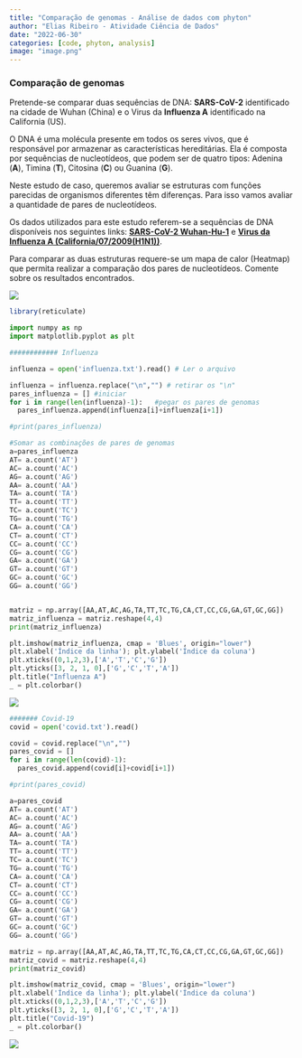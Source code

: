 ```yaml
---
title: "Comparação de genomas - Análise de dados com phyton"
author: "Elias Ribeiro - Atividade Ciência de Dados"
date: "2022-06-30"
categories: [code, phyton, analysis]
image: "image.png"
---
```


### Comparação de genomas

Pretende-se comparar duas sequências de DNA: **SARS-CoV-2** identificado na cidade de Wuhan (China) e o Virus da **Influenza A** identificado na California (US).

O DNA é uma molécula presente em todos os seres vivos, que é responsável por armazenar as caracterı́sticas hereditárias. Ela é composta por sequências de nucleotı́deos, que podem ser de quatro tipos: Adenina (**A**), Timina (**T**), Citosina (**C**) ou Guanina (**G**).

Neste estudo de caso, queremos avaliar se estruturas com funções parecidas de organismos diferentes têm diferenças. Para isso vamos avaliar a quantidade de pares de nucleotı́deos.

Os dados utilizados para este estudo referem-se a sequências de DNA disponı́veis nos seguintes links: [**SARS-CoV-2 Wuhan-Hu-1**](https://www.ncbi.nlm.nih.gov/nuccore/NC_045512.2?report=fasta) e [**Virus da Influenza A (California/07/2009(H1N1))**](https://www.ncbi.nlm.nih.gov/nuccore/CY266194.1?report=fasta).

Para comparar as duas estruturas requere-se um mapa de calor (Heatmap) que permita realizar a comparação dos pares de nucleotı́deos. Comente sobre os resultados encontrados.

![](images/paste-C5C032B2.png)

```r
library(reticulate)
```

```python
import numpy as np
import matplotlib.pyplot as plt
```

```python
############ Influenza

influenza = open('influenza.txt').read() # Ler o arquivo

influenza = influenza.replace("\n","") # retirar os "\n"
pares_influenza = [] #iniciar
for i in range(len(influenza)-1):   #pegar os pares de genomas
  pares_influenza.append(influenza[i]+influenza[i+1])

#print(pares_influenza)
```

```python
#Somar as combinações de pares de genomas
a=pares_influenza
AT= a.count('AT')
AC= a.count('AC')
AG= a.count('AG')
AA= a.count('AA')
TA= a.count('TA')
TT= a.count('TT')
TC= a.count('TC')
TG= a.count('TG')
CA= a.count('CA')
CT= a.count('CT')
CC= a.count('CC')
CG= a.count('CG')
GA= a.count('GA')
GT= a.count('GT')
GC= a.count('GC')
GG= a.count('GG')


matriz = np.array([AA,AT,AC,AG,TA,TT,TC,TG,CA,CT,CC,CG,GA,GT,GC,GG])
matriz_influenza = matriz.reshape(4,4)
print(matriz_influenza)
```

```python


plt.imshow(matriz_influenza, cmap = 'Blues', origin="lower")
plt.xlabel('Índice da linha'); plt.ylabel('Índice da coluna')
plt.xticks((0,1,2,3),['A','T','C','G'])
plt.yticks([3, 2, 1, 0],['G','C','T','A'])
plt.title("Influenza A")
_ = plt.colorbar()
```

![](images/paste-58D2EAC7.png)

```python
####### Covid-19
covid = open('covid.txt').read()

covid = covid.replace("\n","")
pares_covid = []
for i in range(len(covid)-1):
  pares_covid.append(covid[i]+covid[i+1])

#print(pares_covid)

a=pares_covid
AT= a.count('AT')
AC= a.count('AC')
AG= a.count('AG')
AA= a.count('AA')
TA= a.count('TA')
TT= a.count('TT')
TC= a.count('TC')
TG= a.count('TG')
CA= a.count('CA')
CT= a.count('CT')
CC= a.count('CC')
CG= a.count('CG')
GA= a.count('GA')
GT= a.count('GT')
GC= a.count('GC')
GG= a.count('GG')

matriz = np.array([AA,AT,AC,AG,TA,TT,TC,TG,CA,CT,CC,CG,GA,GT,GC,GG])
matriz_covid = matriz.reshape(4,4)
print(matriz_covid)
```

```python
plt.imshow(matriz_covid, cmap = 'Blues', origin="lower")
plt.xlabel('Índice da linha'); plt.ylabel('Índice da coluna')
plt.xticks((0,1,2,3),['A','T','C','G'])
plt.yticks([3, 2, 1, 0],['G','C','T','A'])
plt.title("Covid-19")
_ = plt.colorbar()

```

![](images/paste-274A39E4.png)
